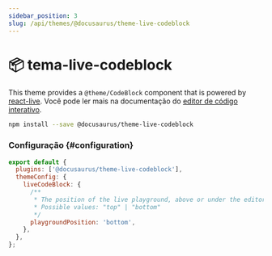 ```yaml
---
sidebar_position: 3
slug: /api/themes/@docusaurus/theme-live-codeblock
---
```


# 📦 tema-live-codeblock

This theme provides a `@theme/CodeBlock` component that is powered by [react-live](https://commerce.nearform.com/open-source/react-live/). Você pode ler mais na documentação do [ editor de código interativo](../../guides/markdown-features/markdown-features-code-blocks.mdx#interactive-code-editor).

```bash npm2yarn
npm install --save @docusaurus/theme-live-codeblock
```

### Configuração {#configuration}

```js title="docusaurus.config.js"
export default {
  plugins: ['@docusaurus/theme-live-codeblock'],
  themeConfig: {
    liveCodeBlock: {
      /**
       * The position of the live playground, above or under the editor
       * Possible values: "top" | "bottom"
       */
      playgroundPosition: 'bottom',
    },
  },
};
```
